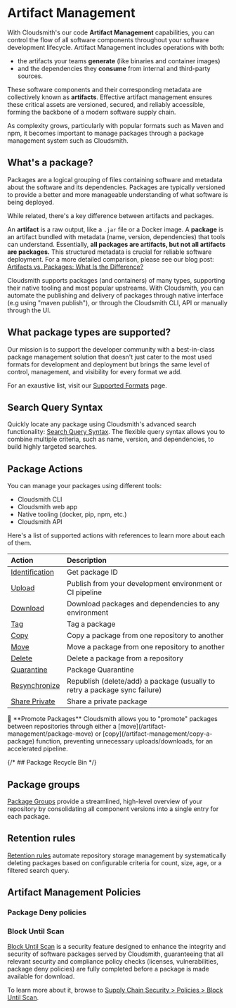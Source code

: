 
# Artifact Management

With Cloudsmith's our code **Artifact Management** capabilities, you can control the flow of all software components throughout your software development lifecycle. Artifact Management includes operations with both:
- the artifacts your teams **generate** (like binaries and container images)
- and the dependencies they **consume** from internal and third-party sources.

These software components and their corresponding metadata are collectively known as **artifacts**. Effective artifact management ensures these critical assets are versioned, secured, and reliably accessible, forming the backbone of a modern software supply chain.

As complexity grows, particularly with popular formats such as Maven and npm, it becomes important to manage packages through a package management system such as Cloudsmith.

## What's a package?

Packages are a logical grouping of files containing software and metadata about the software and its dependencies. Packages are typically versioned to provide a better and more manageable understanding of what software is being deployed.

<Note>
While related, there's a key difference between artifacts and packages.

An **artifact** is a raw output, like a `.jar` file or a Docker image. A **package** is an artifact bundled with metadata (name, version, dependencies) that tools can understand. Essentially, **all packages are artifacts, but not all artifacts are packages.** This structured metadata is crucial for reliable software deployment. For a more detailed comparison, please see our blog post: [Artifacts vs. Packages: What Is the Difference?](https://cloudsmith.com/blog/artifacts-vs-packages-what-is-the-difference)
</Note>

Cloudsmith supports packages (and containers) of many types, supporting their native tooling and most popular upstreams. With Cloudsmith, you can automate the publishing and delivery of packages through native interface (e.g using "maven publish"), or through the Cloudsmith CLI, API or manually through the UI.

## What package types are supported?

Our mission is to support the developer community with a best-in-class package management solution that doesn't just cater to the most used formats for development and deployment but brings the same level of control, management, and visibility for every format we add.

For an exaustive list, visit our [Supported Formats](/formats) page.

## Search Query Syntax

Quickly locate any package using Cloudsmith's advanced search functionality: [Search Query Syntax](/artifact-management/search-filter-sort-packages). The flexible query syntax allows you to combine multiple criteria, such as name, version, and dependencies, to build highly targeted searches.

## Package Actions

You can manage your packages using different tools:
- Cloudsmith CLI
- Cloudsmith web app
- Native tooling (docker, pip, npm, etc.)
- Cloudsmith API

Here's a list of supported actions with references to learn more about each of them.

| Action                                | Description                                                |
| :------------------------------------ | :------------------------------------------------------------------------- |
| [Identification](/artifact-management/identifying-a-package) | Get package ID   |
| [Upload](/artifact-management/package-upload)          | Publish from your development environment or CI pipeline   |
| [Download](/artifact-management/download-a-package)    | Download packages and dependencies to any environment      |
| [Tag](/artifact-management/package-tags)              | Tag a package              |
| [Copy](/artifact-management/copy-a-package)            | Copy a package from one repository to another              |
| [Move](/artifact-management/package-move)              | Move a package from one repository to another              |
| [Delete](/artifact-management/delete-a-package)        | Delete a package from a repository                         |
| [Quarantine](/artifact-management/package-quarantine)| Package Quarantine |
| [Resynchronize](/artifact-management/resync-a-package) | Republish (delete/add) a package (usually to retry a package sync failure) |
| [Share Private](/artifact-management/) | Share a private package |

<Note>
📘 **Promote Packages**
Cloudsmith allows you to "promote" packages between repositories through either a [move](/artifact-management/package-move) or [copy](/artifact-management/copy-a-package) function, preventing unnecessary uploads/downloads, for an accelerated pipeline.
</Note>

{/* ## Package Recycle Bin */}

## Package groups

[Package Groups](artifact-management/package-groups) provide a streamlined, high-level overview of your repository by consolidating all component versions into a single entry for each package.

## Retention rules

[Retention rules](artifact-management/retention-rules) automate repository storage management by systematically deleting packages based on configurable criteria for count, size, age, or a filtered search query.

## Artifact Management Policies

### Package Deny policies


### Block Until Scan

[Block Until Scan](/policy-management/block-until-scan) is a security feature designed to enhance the integrity and security of software packages served by Cloudsmith, guaranteeing that all relevant security and compliance policy checks (licenses, vulnerabilities, package deny policies) are fully completed before a package is made available for download.

To learn more about it, browse to [Supply Chain Security > Policies > Block Until Scan](/policy-management/block-until-scan).